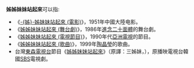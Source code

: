 '''姊姊妹妹站起來'''可以指:
*《[[姊姊妹妹站起來_(電影)|-{姊}-姊妹妹站起來 (電影)]]》，1951年中國大陸电影。 
*《[[姊姊妹妹站起來_(舞台劇)|姊姊妹妹站起來 (舞台劇)]]》，1986年[[進念二十面體|進念二十面體]]的舞台劇。 
*《[[姊姊妹妹站起來_(電視節目)|姊姊妹妹站起來 (電視節目)]]》，1990年代[[亞洲電視|亞洲電視]]的節目。 
*《[[姊姊妹妹站起來_(歌曲)|姊姊妹妹站起來 (歌曲)]]》，1999年[[陶晶瑩|陶晶瑩]]的歌曲。 
*台灣[[東森電視台|東森電視台]]節目《[[三姊妹_(韓國電視劇)|姊姊妹妹站起來]]》（原譯：三姊妹，{{lang|ko|세 자매}}），原播映電視台韓國[[SBS_(韓國)|SBS]]電視劇。
{{disambig|CAT=七字作品消歧義}}